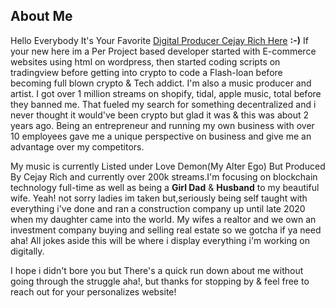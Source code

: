 ## About Me

Hello Everybody It's Your Favorite [Digital Producer Cejay Rich Here](https://linktr.ee/cejayrich) **:-)**
If your new here im a Per Project based developer started with E-commerce websites using html on wordpress, 
then started coding scripts on tradingview before getting into crypto to code a Flash-loan before becoming full blown crypto & Tech addict.
I'm also a music producer and artist. I got over 1 million streams on shopify, tidal, apple music, total before they banned me.
That fueled my search for something decentralized and i never thought it would've been crypto but glad it was & this was about 2 years ago.
Being an entrepreneur and running my own business with over 10 employees gave me a unique perspective on business and give me an advantage over my competitors.
 
My music is currently Listed under Love Demon(My Alter Ego) But Produced By Cejay Rich and currently over 200k streams.I'm focusing on blockchain 
technology full-time as well as being a **Girl Dad** & **Husband** to my beautiful wife. Yeah! not sorry ladies im taken but,seriously being self taught
with everything i've done and ran a construction company up until late 2020 when my daughter came into the world. My wifes a realtor and we own an investment
company buying and selling real estate so we gotcha if ya need aha! All jokes aside this will be where i display everything i'm working on digitally. 

I hope i didn't bore you but There's a quick run down about me without going through the struggle aha!, but thanks for stopping by & feel free to reach out for your personalizes website!

